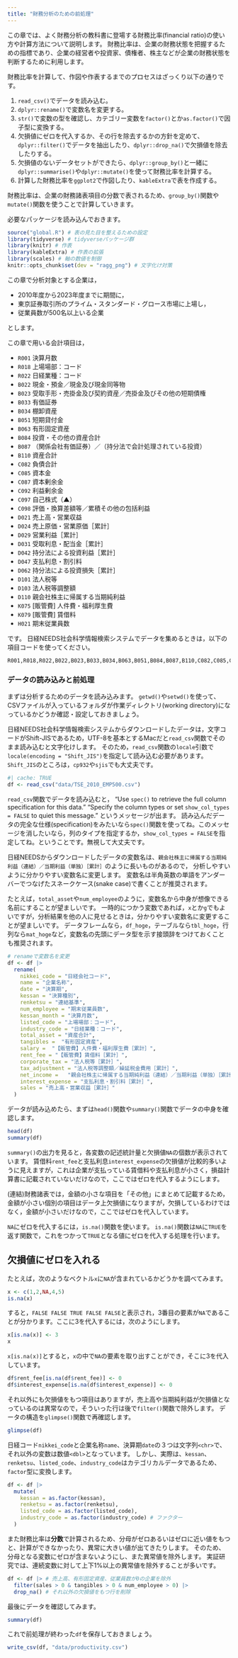```yaml
---
title: "財務分析のための前処理"
---
```


この章では、よく財務分析の教科書に登場する財務比率(financial ratio)の使い方や計算方法について説明します。
財務比率は、企業の財務状態を把握するための指標であり、企業の経営者や投資家、債権者、株主などが企業の財務状態を判断するために利用します。

財務比率を計算して、作図や作表するまでのプロセスはざっくり以下の通りです。

1. `read_csv()`でデータを読み込む。
2. `dplyr::rename()`で変数名を変更する。
3. `str()`で変数の型を確認し、カテゴリー変数を`factor()`とか`as.factor()`で因子型に変換する。
4. 欠損値にゼロを代入するか、その行を除去するかの方針を定めて、`dplyr::filter()`でデータを抽出したり、`dplyr::drop_na()`で欠損値を除去したりする。
5. 欠損値のないデータセットができたら、`dplyr::group_by()`と一緒に`dplyr::summarise()`や`dplyr::mutate()`を使って財務比率を計算する。
6. 計算した財務比率を`ggplot2`で作図したり、`kableExtra`で表を作成する。


財務比率は、企業の財務諸表項目の分数で表されるため、`group_by()`関数や`mutate()`関数を使うことで計算していきます。

必要なパッケージを読み込んでおきます。

```r
source("global.R") # 表の見た目を整えるための設定
library(tidyverse) # tidyverseパッケージ群
library(knitr) # 作表
library(kableExtra) # 作表の拡張
library(scales) # 軸の数値を制御
knitr::opts_chunk$set(dev = "ragg_png") # 文字化け対策
```


この章で分析対象とする企業は，

- 2010年度から2023年度までに期間に，
- 東京証券取引所のプライム・スタンダード・グロース市場に上場し，
- 従業員数が500名以上いる企業

とします。


この章で用いる会計項目は，

- `R001` 決算月数
- `R018` 上場場部：コード
- `R022` 日経業種：コード
- `B022` 現金・預金／現金及び現金同等物
- `B023` 受取手形・売掛金及び契約資産／売掛金及びその他の短期債権
- `B033` 有価証券
- `B034` 棚卸資産
- `B051` 短期貸付金
- `B063` 有形固定資産
- `B084` 投資・その他の資産合計
- `B087` （関係会社有価証券）／（持分法で会計処理されている投資）
- `B110` 資産合計
- `C082` 負債合計
- `C085` 資本金
- `C087` 資本剰余金
- `C092` 利益剰余金
- `C097` 自己株式（▲）
- `C098` 評価・換算差額等／累積その他の包括利益
- `D021` 売上高・営業収益
- `D024` 売上原価・営業原価［累計］
- `D029` 営業利益［累計］
- `D031` 受取利息・配当金［累計］
- `D042` 持分法による投資利益［累計］
- `D047` 支払利息・割引料
- `D062` 持分法による投資損失［累計］
- `D101` 法人税等
- `D103` 法人税等調整額
- `D110` 親会社株主に帰属する当期純利益
- `K075` [販管費] 人件費・福利厚生費
- `K079` [販管費] 賃借料
- `H021` 期末従業員数





です。
日経NEEDS社会科学情報検索システムでデータを集めるときは，以下の項目コードを使ってください。

```
R001,R018,R022,B022,B023,B033,B034,B063,B051,B084,B087,B110,C082,C085,C087,C092,C097,C098,D021,D029,D024,D031,D042,D062,D110,D047,D101,D103,K075,K079,H021
```

### データの読み込みと前処理

まずは分析するためのデータを読み込みます。
`getwd()`や`setwd()`を使って、CSVファイルが入っているフォルダが作業ディレクトリ(working directory)になっているかどうか確認・設定しておきましょう。

:::{.callout-caution}
日経NEEDS社会科学情報検索システムからダウンロードしたデータは，文字コードがShift-JISであるため，UTF-8を基本とするMacだと`read_csv`関数でそのまま読み込むと文字化けします。
そのため，`read_csv`関数の`locale`引数で`locale(encoding = "Shift_JIS")`を指定して読み込む必要があります。
`Shift_JIS`のところは，`cp932`や`sjis`でも大丈夫です。
:::

```r
#| cache: TRUE
df <- read_csv("data/TSE_2010_EMP500.csv")
```

:::{.column-margin}
`read_csv`関数でデータを読み込むと，
"Use `spec()` to retrieve the full column specification for this data."
"Specify the column types or set `show_col_types = FALSE` to quiet this message."
というメッセージが出ます。
読み込んだデータの完全な仕様(specification)をみたいなら`spec()`関数を使ってね。このメッセージを消したいなら，列のタイプを指定するか，`show_col_types = FALSE`を指定してね。ということです。無視して大丈夫です。
:::

日経NEEDSからダウンロードしたデータの変数名は、`親会社株主に帰属する当期純利益（連結）／当期利益（単独）［累計］`のように長いものがあるので，
分析しやすいように分かりやすい変数名に変更します。
変数名は半角英数の単語をアンダーバーでつなげたスネークケース(snake case)で書くことが推奨されます。

:::{.column-margin}
たとえば，`total_asset`や`num_employee`のように，変数名から中身が想像できる名前にすることが望ましいです。
一時的につかう変数であれば，`x`とか`g`でもよいですが，分析結果を他の人に見せるときは，分かりやすい変数名に変更することが望ましいです。
データフレームなら，`df_hoge`，テーブルなら`tbl_hoge`，行列なら`mat_hoge`など，変数名の先頭にデータ型を示す接頭辞をつけておくことも推奨されます。
:::

```r
# renameで変数名を変更
df <- df |>
  rename(
    nikkei_code = "日経会社コード",
    name = "企業名称",
    date = "決算期",
    kessan = "決算種別",
    renketsu = "連結基準",
    num_employee = "期末従業員数",
    kessan_month = "決算月数",
    listed_code = "上場場部：コード",
    industry_code = "日経業種：コード",
    total_asset = "資産合計",
    tangibles =  "有形固定資産",
    salary =  "【販管費】人件費・福利厚生費［累計］",
    rent_fee = "【販管費】賃借料［累計］",
    corporate_tax = "法人税等［累計］",
    tax_adjustment = "法人税等調整額／繰延税金費用［累計］",
    net_income =   "親会社株主に帰属する当期純利益（連結）／当期利益（単独）［累計］",
    interest_expense = "支払利息・割引料［累計］",
    sales = "売上高・営業収益［累計］"
  )
```

データが読み込めたら、まずは`head()`関数や`summary()`関数でデータの中身を確認します。

```r
head(df)
summary(df)
```

`summary()`の出力を見ると，各変数の記述統計量と欠損値`NA`の個数が表示されています。
賃借料`rent_fee`と支払利息`interest_expense`の欠損値が比較的多いように見えますが，これは企業が支払っている賃借料や支払利息が小さく，損益計算書に記載されていないだけなので，ここではゼロを代入するようにします。

:::{.column-margin}
(連結)財務諸表では，金額の小さな項目を「その他」にまとめて記載するため，金額が小さい個別の項目はデータ上欠損値になりますが，欠損しているわけではなく，金額が小さいだけなので，ここではゼロを代入しています。
:::

`NA`にゼロを代入するには，`is.na()`関数を使います。
`is.na()`関数は`NA`に`TRUE`を返す関数で，これをつかって`TRUE`となる値にゼロを代入する処理を行います。

:::{.callout-tip collapse="true"}
## 欠損値にゼロを入れる

たとえば，次のようなベクトル`x`に`NA`が含まれているかどうかを調べてみます。
```r
x <- c(1,2,NA,4,5)
is.na(x)
```
すると，`FALSE FALSE TRUE FALSE FALSE`と表示され，3番目の要素が`NA`であることが分かります。ここに3を代入するには，次のようにします。
```r
x[is.na(x)] <- 3
x
```
`x[is.na(x)]`とすると，`x`の中で`NA`の要素を取り出すことができ，そこに3を代入しています。
:::

```r
df$rent_fee[is.na(df$rent_fee)] <- 0
df$interest_expense[is.na(df$interest_expense)] <- 0
```

それ以外にも欠損値をもつ項目はありますが，売上高や当期純利益が欠損値となっているのは異常なので，そういった行は後で`filter()`関数で除外します。
データの構造を`glimpse()`関数で再確認します。

```r
glimpse(df)
```

日経コード`nikkei_code`と企業名称`name`、決算期`date`の３つは文字列`<chr>`で、それ以外の変数は数値`<dbl>`となっています。
しかし、実際は、`kessan`、`renketsu`、`listed_code`、`industry_code`はカテゴリカルデータであるため、`factor`型に変換します。

```r
df <- df |>
  mutate(
    kessan = as.factor(kessan),
    renketsu = as.factor(renketsu),
    listed_code = as.factor(listed_code),
    industry_code = as.factor(industry_code) # ファクター
  )
```

また財務比率は**分数**で計算されるため、分母がゼロあるいはゼロに近い値をもつと、計算ができなかったり、異常に大きい値が出てきたりします。
そのため、分母となる変数にゼロが含まないようにし、また異常値を除外します。
実証研究では、連続変数に対して上下1%以上の異常値を除外することが多いです。

```r

df <- df |> # 売上高、有形固定資産、従業員数が0の企業を除外
  filter(sales > 0 & tangibles > 0 & num_employee > 0) |>
  drop_na() # それ以外の欠損値をもつ行を削除
```

最後にデータを確認してみます。

```r
summary(df)
```

これで前処理が終わった`df`を保存しておきましょう。

```r
write_csv(df, "data/productivity.csv")
```

